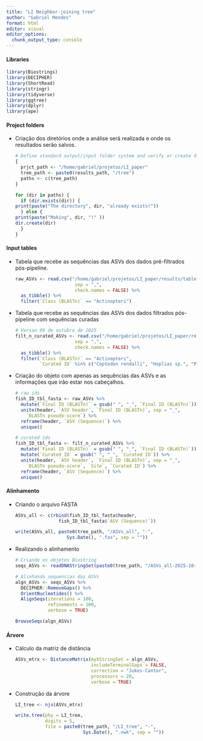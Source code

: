```yaml
---
title: "LI Neighbor-joining tree"
author: "Gabriel Mendes"
format: html
editor: visual
editor_options: 
  chunk_output_type: console
---
```


#### Libraries

```r
library(Biostrings)
library(DECIPHER)
library(ShortRead)
library(stringr)
library(tidyverse)
library(ggtree)
library(dplyr)
library(ape)
```

#### Project folders

-   Criação dos diretórios onde a análise será realizada e onde os resultados serão salvos.

    ```r
    # Define standard output/input folder system and verify or create directories as needed
    {
      prjct_path <- "/home/gabriel/projetos/LI_paper"
      tree_path <- paste0(results_path, "/tree")
      paths <- c(tree_path)
    }

    for (dir in paths) {
      if (dir.exists(dir)) {
    print(paste("The directory", dir, "already exists!"))
      } else {
    print(paste("Making", dir, "!" ))
    dir.create(dir) 
      }
    }
    ```

#### Input tables

-   Tabela que recebe as sequências das ASVs dos dados pré-filtrados pós-pipeline.

    ```r
    raw_ASVs <- read.csv("/home/gabriel/projetos/LI_paper/results/tables/curated_full_tbl-2025-10-14.csv", 
                          sep = ",", 
                          check.names = FALSE) %>%
      as_tibble() %>% 
      filter(`Class (BLASTn)` == "Actinopteri")
             
    ```

-   Tabela que recebe as sequências das ASVs dos dados filtrados pós-pipeline com sequências curadas

    ```r
    # Versao 09 de outubro de 2025
    filt_n_curated_ASVs <- read.csv("/home/gabriel/projetos/LI_paper/results/tables/curated_full_tbl-2025-10-14.csv", 
                          sep = ",", 
                          check.names = FALSE) %>%
      as_tibble() %>% 
      filter(`Class (BLASTn)` == "Actinopteri",
             `Curated ID` %in% c("Coptodon rendalli", "Hoplias sp.", "Psalidodon sp.", "Moenkhausia costae", "Hemigrammus marginatus", "Schizodon knerii", "Astyanax lacustris", "Oreochromis niloticus", "Rhamdia quelen", "Leporinus sp.", "Serrasalmus brandtii", "Poecilia reticulata", "Pimelodus sp.", "Trichomycterus sp.", "Myleus micans"))
    ```

-   Criação do objeto com apenas as sequências das ASVs e as informações que irão estar nos cabeçalhos.

    ```r
    # raw ids
    fish_ID_tbl_fasta <- raw_ASVs %>% 
      mutate(`Final ID (BLASTn)` = gsub(" ", "_", `Final ID (BLASTn)`)) %>%
      unite(header, `ASV header`, `Final ID (BLASTn)`, sep = "_",
        `BLASTn pseudo-score`) %>%
      reframe(header, `ASV (Sequence)`) %>% 
      unique()

    # curated ids
    fish_ID_tbl_fasta <- filt_n_curated_ASVs %>% 
      mutate(`Final ID (BLASTn)` = gsub(" ", "_", `Final ID (BLASTn)`)) %>%
      mutate(`Curated ID` = gsub(" ", "_", `Curated ID`)) %>%
      unite(header, `ASV header`, `Final ID (BLASTn)`, sep = "_",
        `BLASTn pseudo-score`, `Site`, `Curated ID`) %>%
      reframe(header, `ASV (Sequence)`) %>% 
      unique()
    ```

#### Alinhamento

-   Criando o arquivo FASTA

    ```r
    ASVs_all <- c(rbind(fish_ID_tbl_fasta$header, 
                    fish_ID_tbl_fasta$`ASV (Sequence)`))

    write(ASVs_all, paste0(tree_path, "/ASVs_all", "-",
                       Sys.Date(), ".fas", sep = ""))
    ```

-   Realizando o alinhamento

    ```r
    # Criando os objetos Biostring
    seqs_ASVs <- readDNAStringSet(paste0(tree_path, "/ASVs_all-2025-10-14.fas"))

    # Alinhando sequencias das ASVs
    algn_ASVs <- seqs_ASVs %>%
      DECIPHER::RemoveGaps() %>%
      OrientNucleotides() %>% 
      AlignSeqs(iterations = 100,
                refinements = 100,
                verbose = TRUE)

    BrowseSeqs(algn_ASVs)
    ```

#### Árvore

-   Cálculo da matriz de distância

    ```r
    ASVs_mtrx <- DistanceMatrix(myXStringSet = algn_ASVs,
                                includeTerminalGaps = FALSE,
                                correction = "Jukes-Cantor",
                                processors = 20,
                                verbose = TRUE)
    ```

-   Construção da árvore

    ```r
    LI_tree <- njs(ASVs_mtrx)

    write.tree(phy = LI_tree,
               digits = 5,
               file = paste0(tree_path, "/LI_tree", "-",
                             Sys.Date(), ".nwk", sep = ""))
      
    ```
